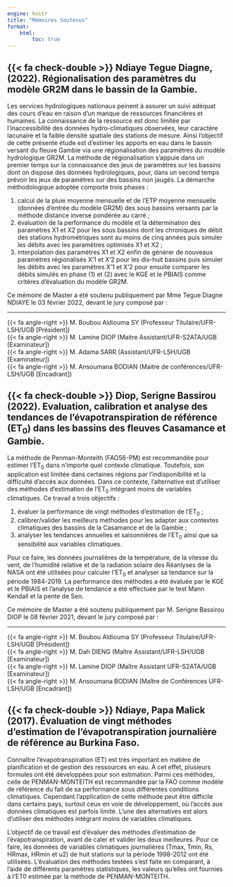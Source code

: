 ```yaml
---
engine: knitr
title: "Mémoires Soutenus"
format: 
    html:
        toc: true
---
```


## {{< fa check-double >}} Ndiaye Tegue Diagne, (2022). Régionalisation des paramètres du modèle GR2M dans le bassin de la Gambie.
Les services hydrologiques nationaux peinent à assurer un suivi adéquat des cours d'eau en raison d'un manque de ressources financières et humaines. La connaissance de la ressource est donc limitée par l’inaccessibilité des données hydro-climatiques observées, leur caractère lacunaire et la faible densité spatiale des stations de mesure. Ainsi l’objectif de cette présente étude est d’estimer les apports en eau dans le bassin versant du fleuve Gambie via une régionalisation des paramètres du modèle hydrologique GR2M. La méthode de régionalisation s’appuie dans un premier temps sur la connaissance des jeux de paramètres sur les bassins dont on dispose des données hydrologiques, pour, dans un second temps prévoir les jeux de paramètres sur des bassins non jaugés. La démarche méthodologique adoptée comporte trois phases : 

1. calcul de la pluie moyenne mensuelle et de l’ETP moyenne mensuelle (données d’entrée du modèle GR2M) des sous bassins versants par la méthode distance inverse pondérée au carré ;
2. évaluation de la performance du modèle et la détermination des paramètres X1 et X2 pour les sous bassins dont les chroniques de débit des stations hydrométriques sont au moins de cinq années puis simuler les débits avec les paramètres optimisés X1 et X2 ; 
3. interpolation des paramètres X1 et X2 enfin de générer de nouveaux paramètres régionalisés X’1 et X’2 pour les dix-huit bassins puis simuler les débits avec les paramètres X’1 et X’2 pour ensuite comparer les débits simulés en phase (1) et (2) avec le KGE et le PBIAIS comme critères
d’évaluation du modèle GR2M.

Ce mémoire de Master a été soutenu publiquement par Mme Tegue Diagne NDIAYE le 03 février 2022, devant le jury composé par :<br><hr>
{{< fa angle-right >}}  M. Boubou Aldiouma SY (Professeur Titulaire/UFR-LSH/UGB [Président])<br>
{{< fa angle-right >}}  M. Lamine DIOP (Maitre Assistant/UFR-S2ATA/UGB [Examinateur])<br>
{{< fa angle-right >}}  M. Adama SARR (Assistant/UFR-LSH/UGB [Examinateur])<br>
{{< fa angle-right >}}  M. Ansoumana BODIAN (Maitre de conférences/UFR-LSH/UGB [Encadrant])

## {{< fa check-double >}} Diop, Serigne Bassirou (2022). Evaluation, calibration et analyse des tendances de l’évapotranspiration de référence (ET~0~) dans les bassins des fleuves Casamance et Gambie.
La méthode de Penman-Monteith (FAO56-PM) est recommandée pour estimer l’ET~0~ dans n’importe quel contexte climatique. Toutefois, son application est limitée dans certaines régions par l’indisponibilité et la difficulté d’accés aux données. Dans ce contexte, l’alternative est d’utiliser des méthodes d’estimation de l’ET~0~ intégrant moins de variables climatiques. Ce travail a trois objectifs : 

1. évaluer la performance de vingt méthodes d’estimation de
l’ET~0~ ;
2. calibrer/valider les meilleurs méthodes pour les adapter aux contextes climatiques des bassins de la Casamance et de la Gambie ;
3. analyser les tendances annuelles et saisonnières de l’ET~0~ ainsi
que sa sensibilité aux variables climatiques. 

Pour ce faire, les données journalières de la température, de la vitesse du vent, de l’humidité relative et de la radiation solaire des Réanlyses de la NASA ont été utilisées pour calculer l’ET~0~ et analyser sa tendance sur la période 1984-2019. La performance des méthodes a été évaluée par le KGE et le PBIAIS et l’analyse de tendance a été effectuée par le test Mann Kendall et la pente de Sen.

Ce mémoire de Master a été soutenu publiquement par M. Serigne Bassirou DIOP le 08 février 2021, devant le jury composé par :<br><hr>
{{< fa angle-right >}} M. Boubou Aldiouma SY (Professeur Titulaire/UFR-LSH/UGB [Président])<br>
{{< fa angle-right >}} M. Dah DIENG (Maître Assistant/UFR-LSH/UGB [Examinateur])<br>
{{< fa angle-right >}} M. Lamine DIOP (Maître Assistant UFR-S2ATA/UGB [Examinateur])<br>
{{< fa angle-right >}} M. Ansoumana BODIAN (Maître de Conférences UFR-LSH/UGB [Encadrant])<br>

## {{< fa check-double >}} Ndiaye, Papa Malick (2017). Évaluation de vingt méthodes d'estimation de l'évapotranspiration journalière de référence au Burkina Faso.

Connaître l'évapotranspiration (ET) est très important en matière de planification et de gestion des ressources en eau. À cet effet, plusieurs formules ont été développées pour son estimation. Parmi ces méthodes, celle de PENMAN-MONTEITH est recommandée par la FAO comme modèle de référence du fait de sa performance sous différentes conditions climatiques. Cependant l'application de cette méthode peut être difficile dans certains pays, surtout ceux en voie de développement, où l'accès aux données climatiques est parfois limité. L'une des alternatives est alors d'utiliser des méthodes intégrant moins de variables climatiques. 

L'objectif de ce travail est d'évaluer des méthodes d'estimation de l'évapotranspiration, avant de caler et valider les deux meilleures. Pour ce faire, les données de variables climatiques journalières (Tmax, Tmin, Rs, HRmax, HRmin et u2) de huit stations sur la période 1998-2012 ont été utilisées. L'évaluation des méthodes testées s'est faite en comparant, à l'aide de différents paramètres statistiques, les valeurs qu'elles ont fournies à l'ET0 estimée par la méthode de PENMAN-MONTEITH. 